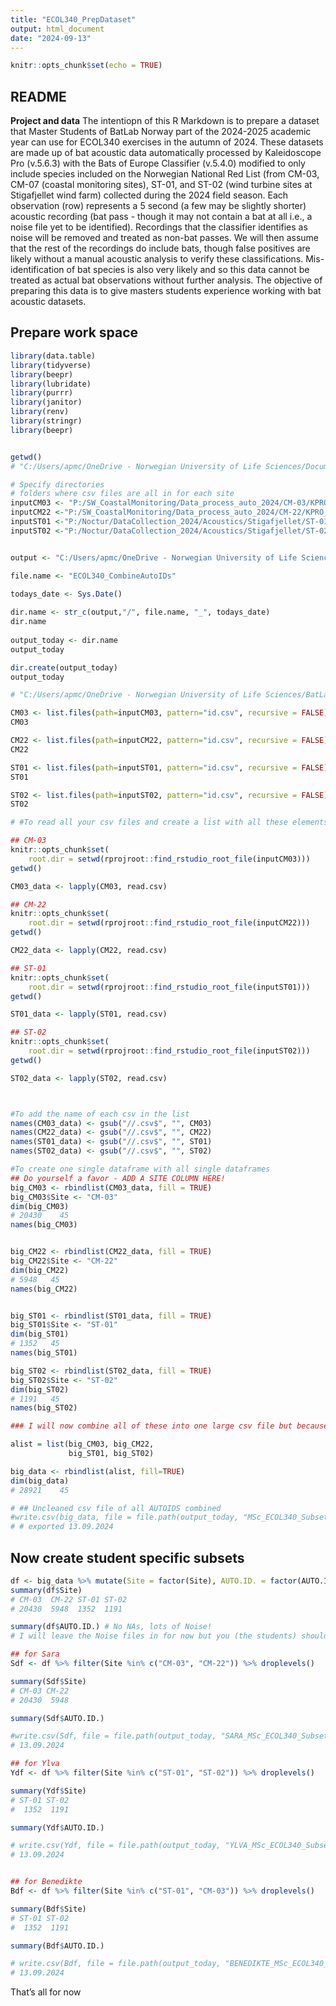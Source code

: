 ```yaml
---
title: "ECOL340_PrepDataset"
output: html_document
date: "2024-09-13"
---
```


```r
knitr::opts_chunk$set(echo = TRUE)
```


## README

**Project and data** The intentiopn of this R Markdown is to prepare a dataset that Master Students of BatLab Norway part of the 2024-2025 academic year can use for ECOL340 exercises in the autumn of 2024. These datasets are made up of bat acoustic data automatically processed by Kaleidoscope Pro (v.5.6.3) with the Bats of Europe Classifier (v.5.4.0) modified to only include species included on the Norwegian National Red List (from CM-03, CM-07 (coastal monitoring sites), ST-01, and ST-02 (wind turbine sites at Stigafjellet wind farm) collected during the 2024 field season. Each observation (row) represents a 5 second (a few may be slightly shorter) acoustic recording (bat pass - though it may not contain a bat at all i.e., a noise file yet to be identified). Recordings that the classifier identifies as noise will be removed and treated as non-bat passes. We will then assume that the rest of the recordings do include bats, though false positives are likely without a manual acoustic analysis to verify these classifications. Mis-identification of bat species is also very likely and so this data cannot be treated as actual bat observations without further analysis. The objective of preparing this data is to give masters students experience working with bat acoustic datasets. 


## Prepare work space
```r

library(data.table)
library(tidyverse)
library(beepr)
library(lubridate)
library(purrr)
library(janitor)
library(renv)
library(stringr)
library(beepr)


getwd()
# "C:/Users/apmc/OneDrive - Norwegian University of Life Sciences/Documents/1. PhD_Main/GitHub_link/MSc_BatLab_2024-2025/MSc_BatLab_2024-2025"

```



```r

# Specify directories
# folders where csv files are all in for each site
inputCM03 <- "P:/SW_CoastalMonitoring/Data_process_auto_2024/CM-03/KPRO_08.08.2024_CM-03" 
inputCM22 <-"P:/SW_CoastalMonitoring/Data_process_auto_2024/CM-22/KPRO_13.08.2024_CM-22" 
inputST01 <-"P:/Noctur/DataCollection_2024/Acoustics/Stigafjellet/ST-01/WAV/KPRO_12.08.2024_ST-01" 
inputST02 <-"P:/Noctur/DataCollection_2024/Acoustics/Stigafjellet/ST-02/WAV/KPRO_12.08.2024_ST-02" 


output <- "C:/Users/apmc/OneDrive - Norwegian University of Life Sciences/BatLab Norway/Field Work 2024/ForMastersStudents"

file.name <- "ECOL340_CombineAutoIDs"

todays_date <- Sys.Date()
 
dir.name <- str_c(output,"/", file.name, "_", todays_date)
dir.name
 
output_today <- dir.name
output_today

dir.create(output_today)
output_today

# "C:/Users/apmc/OneDrive - Norwegian University of Life Sciences/BatLab Norway/Field Work 2024/ForMastersStudents/ECOL340_CombineAutoIDs_2024-09-13"

```


```r


CM03 <- list.files(path=inputCM03, pattern="id.csv", recursive = FALSE)
CM03

CM22 <- list.files(path=inputCM22, pattern="id.csv", recursive = FALSE)
CM22

ST01 <- list.files(path=inputST01, pattern="id.csv", recursive = FALSE)
ST01

ST02 <- list.files(path=inputST02, pattern="id.csv", recursive = FALSE)
ST02

# #To read all your csv files and create a list with all these elements

## CM-03
knitr::opts_chunk$set(
    root.dir = setwd(rprojroot::find_rstudio_root_file(inputCM03)))
getwd()

CM03_data <- lapply(CM03, read.csv)

## CM-22
knitr::opts_chunk$set(
    root.dir = setwd(rprojroot::find_rstudio_root_file(inputCM22)))
getwd()

CM22_data <- lapply(CM22, read.csv)

## ST-01
knitr::opts_chunk$set(
    root.dir = setwd(rprojroot::find_rstudio_root_file(inputST01)))
getwd()

ST01_data <- lapply(ST01, read.csv)

## ST-02
knitr::opts_chunk$set(
    root.dir = setwd(rprojroot::find_rstudio_root_file(inputST02)))
getwd()

ST02_data <- lapply(ST02, read.csv)



#To add the name of each csv in the list
names(CM03_data) <- gsub("//.csv$", "", CM03)
names(CM22_data) <- gsub("//.csv$", "", CM22)
names(ST01_data) <- gsub("//.csv$", "", ST01)
names(ST02_data) <- gsub("//.csv$", "", ST02)

#To create one single dataframe with all single dataframes
## Do yourself a favor - ADD A SITE COLUMN HERE! 
big_CM03 <- rbindlist(CM03_data, fill = TRUE)
big_CM03$Site <- "CM-03" 
dim(big_CM03)
# 20430    45
names(big_CM03)


big_CM22 <- rbindlist(CM22_data, fill = TRUE)
big_CM22$Site <- "CM-22" 
dim(big_CM22)
# 5948   45
names(big_CM22)


big_ST01 <- rbindlist(ST01_data, fill = TRUE)
big_ST01$Site <- "ST-01" 
dim(big_ST01)
# 1352   45
names(big_ST01)

big_ST02 <- rbindlist(ST02_data, fill = TRUE)
big_ST02$Site <- "ST-02" 
dim(big_ST02)
# 1191   45
names(big_ST02)

### I will now combine all of these into one large csv file but because of the differences in column numbers and also that these will each be organized separately, I am not sure how useful that CSV file is ... 

alist = list(big_CM03, big_CM22, 
             big_ST01, big_ST02)

big_data <- rbindlist(alist, fill=TRUE)
dim(big_data)
# 28921    45

# ## Uncleaned csv file of all AUTOIDS combined
#write.csv(big_data, file = file.path(output_today, "MSc_ECOL340_Subset_AllProcessedBatDataCombined.csv")) 
# # exported 13.09.2024


```

## Now create student specific subsets 

```r

df <- big_data %>% mutate(Site = factor(Site), AUTO.ID. = factor(AUTO.ID.)) 
summary(df$Site)
# CM-03  CM-22 ST-01 ST-02 
# 20430  5948  1352  1191

summary(df$AUTO.ID.) # No NAs, lots of Noise! 
# I will leave the Noise files in for now but you (the students) should remove them at some point if you want to use this to look at "bat" data. 

## for Sara
Sdf <- df %>% filter(Site %in% c("CM-03", "CM-22")) %>% droplevels()

summary(Sdf$Site)
# CM-03 CM-22 
# 20430  5948 

summary(Sdf$AUTO.ID.)

#write.csv(Sdf, file = file.path(output_today, "SARA_MSc_ECOL340_Subset_AllProcessedBatDataCombined.csv"))
# 13.09.2024

## for Ylva
Ydf <- df %>% filter(Site %in% c("ST-01", "ST-02")) %>% droplevels()

summary(Ydf$Site)
# ST-01 ST-02 
#  1352  1191 

summary(Ydf$AUTO.ID.)

# write.csv(Ydf, file = file.path(output_today, "YLVA_MSc_ECOL340_Subset_AllProcessedBatDataCombined.csv"))
# 13.09.2024


## for Benedikte
Bdf <- df %>% filter(Site %in% c("ST-01", "CM-03")) %>% droplevels()

summary(Bdf$Site)
# ST-01 ST-02 
#  1352  1191

summary(Bdf$AUTO.ID.)

# write.csv(Bdf, file = file.path(output_today, "BENEDIKTE_MSc_ECOL340_Subset_AllProcessedBatDataCombined.csv"))
# 13.09.2024

```

That's all for now
